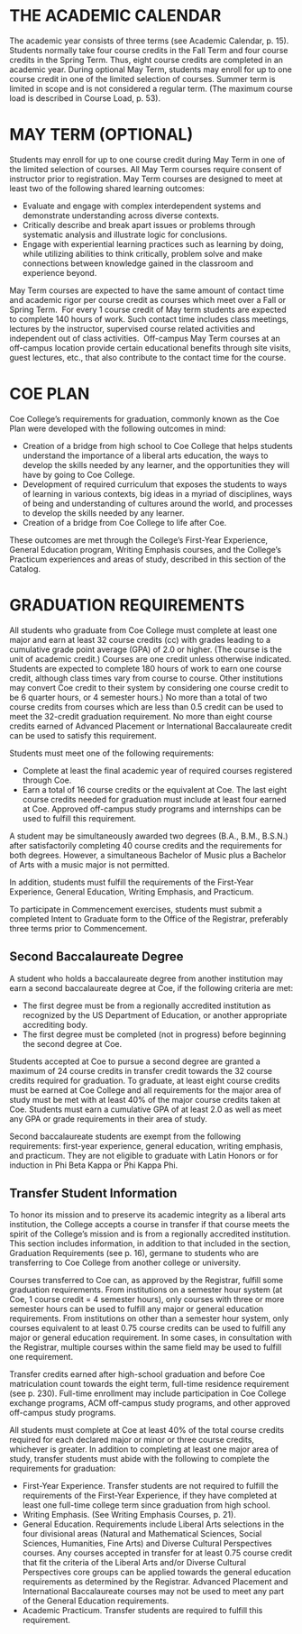 # THE ACADEMIC CALENDAR
The academic year consists of three terms (see Academic Calendar, p. 15).  Students normally take four course credits in the Fall Term and four course credits in the Spring Term. Thus, eight course credits are completed in an academic year.  During optional May Term, students may enroll for up to one course credit in one of the limited selection of courses.  Summer term is limited in scope and is not considered a regular term. (The maximum course load is described in Course Load, p. 53).


# MAY TERM (OPTIONAL) 
Students may enroll for up to one course credit during May Term in one of the limited selection of courses.  All May Term courses require consent of instructor prior to registration.
May Term courses are designed to meet at least two of the following shared learning outcomes:

- Evaluate and engage with complex interdependent systems and demonstrate understanding across diverse contexts.
- Critically describe and break apart issues or problems through systematic analysis and illustrate logic for conclusions.
- Engage with experiential learning practices such as learning by doing, while utilizing abilities to think critically, problem solve and make connections between knowledge gained in the classroom and experience beyond.

May Term courses are expected to have the same amount of contact time and academic rigor per course credit as courses which meet over a Fall or Spring Term.  For every 1 course credit of May term students are expected to complete 140 hours of work.  Such contact time includes class meetings, lectures by the instructor, supervised course related activities and independent out of class activities.  Off-campus May Term courses at an off-campus location provide certain educational benefits through site visits, guest lectures, etc., that also contribute to the contact time for the course.

# COE PLAN 
Coe College’s requirements for graduation, commonly known as the Coe Plan were developed with the following outcomes in mind:

- Creation of a bridge from high school to Coe College that helps students understand the importance of a liberal arts education, the ways to develop the skills needed by any learner, and the opportunities they will have by going to Coe College.
- Development of required curriculum that exposes the students to ways of learning in various contexts, big ideas in a myriad of disciplines, ways of being and understanding of cultures around the world, and processes to develop the skills needed by any learner.
- Creation of a bridge from Coe College to life after Coe.

These outcomes are met through the College’s First-Year Experience, General Education program, Writing Emphasis courses, and the College’s Practicum experiences and areas of study, described in this section of the Catalog.

# GRADUATION REQUIREMENTS

All students who graduate from Coe College must complete at least one major and earn at least 32 course credits (cc) with grades leading to a cumulative grade point average (GPA) of 2.0 or higher.  (The course is the unit of academic credit.)  Courses are one credit unless otherwise indicated.  Students are expected to complete 180 hours of work to earn one course credit, although class times vary from course to course.  Other institutions may convert Coe credit to their system by considering one course credit to be 6 quarter hours, or 4 semester hours.)  No more than a total of two course credits from courses which are less than 0.5 credit can be used to meet the 32-credit graduation requirement.  No more than eight course credits earned of Advanced Placement or International Baccalaureate credit can be used to satisfy this requirement.

Students must meet one of the following requirements:

- Complete at least the final academic year of required courses registered through Coe. 
- Earn a total of 16 course credits or the equivalent at Coe.  The last eight course credits needed for graduation must include at least four earned at Coe. Approved off-campus study programs and internships can be used to fulfill this requirement.  

A student may be simultaneously awarded two degrees (B.A., B.M., B.S.N.) after satisfactorily completing 40 course credits and the requirements for both degrees. However, a simultaneous Bachelor of Music plus a Bachelor of Arts with a music major is not permitted.

In addition, students must fulfill the requirements of the First-Year Experience, General Education, Writing Emphasis, and Practicum.

To participate in Commencement exercises, students must submit a completed Intent to Graduate form to the Office of the Registrar, preferably three terms prior to Commencement.  

## Second Baccalaureate Degree

A student who holds a baccalaureate degree from another institution may earn a second baccalaureate degree at Coe, if the following criteria are met:

- The first degree must be from a regionally accredited institution as recognized by the US Department of Education, or another appropriate accrediting body. 
- The first degree must be completed (not in progress) before beginning the second degree at Coe. 

Students accepted at Coe to pursue a second degree are granted a maximum of 24 course credits in transfer credit towards the 32 course credits required for graduation.  To graduate, at least eight course credits must be earned at Coe College and all requirements for the major area of study must be met with at least 40% of the major course credits taken at Coe.  Students must earn a cumulative GPA of at least 2.0 as well as meet any GPA or grade requirements in their area of study.

Second baccalaureate students are exempt from the following requirements: first-year experience, general education, writing emphasis, and practicum.  They are not eligible to graduate with Latin Honors or for induction in Phi Beta Kappa or Phi Kappa Phi.

## Transfer Student Information

To honor its mission and to preserve its academic integrity as a liberal arts institution, the College accepts a course in transfer if that course meets the spirit of the College’s mission and is from a regionally accredited institution.  This section includes information, in addition to that included in the section, Graduation Requirements (see p. 16), germane to students who are transferring to Coe College from another college or university.

Courses transferred to Coe can, as approved by the Registrar, fulfill some graduation requirements.  From institutions on a semester hour system (at Coe, 1 course credit = 4 semester hours), only courses with three or more semester hours can be used to fulfill any major or general education requirements. From institutions on other than a semester hour system, only courses equivalent to at least 0.75 course credits can be used to fulfill any major or general education requirement.  In some cases, in consultation with the Registrar, multiple courses within the same field may be used to fulfill one requirement.

Transfer credits earned after high-school graduation and before Coe matriculation count towards the eight term, full-time residence requirement (see p. 230).  Full-time enrollment may include participation in Coe College exchange programs, ACM off-campus study programs, and other approved off-campus study programs. 

All students must complete at Coe at least 40% of the total course credits required for each declared major or minor or three course credits, whichever is greater.  In addition to completing at least one major area of study, transfer students must abide with the following to complete the requirements for graduation:

- First-Year Experience.  Transfer students are not required to fulfill the requirements of the First-Year Experience, if they have completed at least one full-time college term since graduation from high school.
- Writing Emphasis. (See Writing Emphasis Courses, p. 21).
- General Education.  Requirements include Liberal Arts selections in the four divisional areas (Natural and Mathematical Sciences, Social Sciences, Humanities, Fine Arts) and Diverse Cultural Perspectives courses.  Any courses accepted in transfer for at least 0.75 course credit that fit the criteria of the Liberal Arts and/or Diverse Cultural Perspectives core groups can be applied towards the general education requirements as determined by the Registrar.  Advanced Placement and International Baccalaureate courses may not be used to meet any part of the General Education requirements.
- Academic Practicum.  Transfer students are required to fulfill this requirement.

